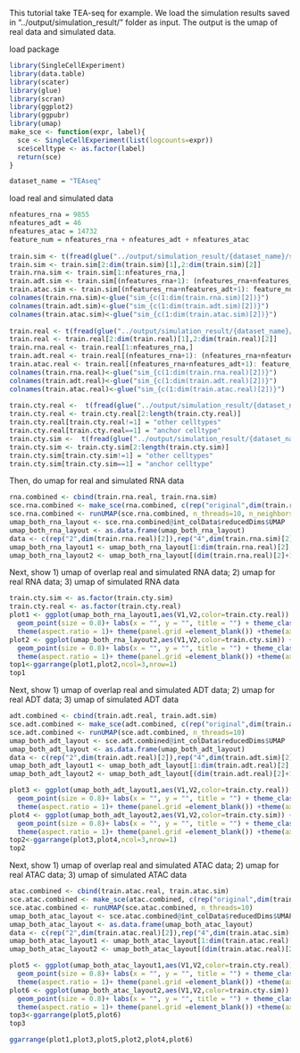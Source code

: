 
This tutorial take TEA-seq for example. We load the simulation results saved in "../output/simulation_result/" folder as input. The output is the umap of real data and simulated data.  

load package
```r
library(SingleCellExperiment)
library(data.table)
library(scater)
library(glue)
library(scran)
library(ggplot2)
library(ggpubr)
library(umap)
make_sce <- function(expr, label){
  sce <- SingleCellExperiment(list(logcounts=expr))
  sce$celltype <- as.factor(label)
  return(sce)
}
```


```r
dataset_name = "TEAseq"
```

load real and simulated data
```r
nfeatures_rna = 9855
nfeatures_adt = 46
nfeatures_atac = 14732
feature_num = nfeatures_rna + nfeatures_adt + nfeatures_atac
      
train.sim <- t(fread(glue("../output/simulation_result/{dataset_name}/sim_data.csv")))
train.sim <- train.sim[2:dim(train.sim)[1],2:dim(train.sim)[2]]
train.rna.sim <- train.sim[1:nfeatures_rna,]
train.adt.sim <- train.sim[(nfeatures_rna+1): (nfeatures_rna+nfeatures_adt),]
train.atac.sim <- train.sim[(nfeatures_rna+nfeatures_adt+1): feature_num,]
colnames(train.rna.sim)<-glue("sim_{c(1:dim(train.rna.sim)[2])}")
colnames(train.adt.sim)<-glue("sim_{c(1:dim(train.adt.sim)[2])}")
colnames(train.atac.sim)<-glue("sim_{c(1:dim(train.atac.sim)[2])}")
    
train.real <- t(fread(glue("../output/simulation_result/{dataset_name}/real_data.csv")))
train.real <- train.real[2:dim(train.real)[1],2:dim(train.real)[2]]
train.rna.real <- train.real[1:nfeatures_rna,]
train.adt.real <- train.real[(nfeatures_rna+1): (nfeatures_rna+nfeatures_adt),]
train.atac.real <- train.real[(nfeatures_rna+nfeatures_adt+1): feature_num,]
colnames(train.rna.real)<-glue("sim_{c(1:dim(train.rna.real)[2])}")
colnames(train.adt.real)<-glue("sim_{c(1:dim(train.adt.real)[2])}")
colnames(train.atac.real)<-glue("sim_{c(1:dim(train.atac.real)[2])}")
    
train.cty.real <-  t(fread(glue("../output/simulation_result/{dataset_name}/real_label.csv")))[2,]  #label information
train.cty.real <- train.cty.real[2:length(train.cty.real)]
train.cty.real[train.cty.real!=1] = "other celltypes" 
train.cty.real[train.cty.real==1] = "anchor celltype"
train.cty.sim <-  t(fread(glue("../output/simulation_result/{dataset_name}/sim_label.csv")))[2,]  #label information
train.cty.sim <- train.cty.sim[2:length(train.cty.sim)]
train.cty.sim[train.cty.sim!=1] = "other celltypes" 
train.cty.sim[train.cty.sim==1] = "anchor celltype" 
```

Then, do umap for real and simulated RNA data
```r
rna.combined <- cbind(train.rna.real, train.rna.sim)
sce.rna.combined <- make_sce(rna.combined, c(rep("original",dim(train.rna.real)[2]),rep("augment",dim(train.rna.sim)[2])))
sce.rna.combined <- runUMAP(sce.rna.combined, n_threads=10, n_neighbors = 20, scale=TRUE, ntop=1000)
umap_both_rna_layout <- sce.rna.combined@int_colData$reducedDims$UMAP
umap_both_rna_layout <- as.data.frame(umap_both_rna_layout)
data <- c(rep("2",dim(train.rna.real)[2]),rep("4",dim(train.rna.sim)[2]))
umap_both_rna_layout1 <- umap_both_rna_layout[1:dim(train.rna.real)[2],]
umap_both_rna_layout2 <- umap_both_rna_layout[(dim(train.rna.real)[2]+1):(dim(train.rna.real)[2]+dim(train.rna.sim)[2]),]
```

Next, show 1) umap of overlap real and simulated RNA data; 2) umap for real RNA data; 3) umap of simulated RNA data
```r
train.cty.sim <- as.factor(train.cty.sim)
train.cty.real <- as.factor(train.cty.real)
plot1 <- ggplot(umap_both_rna_layout1,aes(V1,V2,color=train.cty.real)) +
  geom_point(size = 0.8)+ labs(x = "", y = "", title = "") + theme_classic()  + 
  theme(aspect.ratio = 1)+ theme(panel.grid =element_blank()) +theme(axis.text = element_blank()) +  theme(axis.ticks = element_blank()) +  theme(plot.title = element_text(hjust = 0.5,size=12),panel.spacing = unit(0, "lines")) + ggtitle("Real RNA")
plot2 <- ggplot(umap_both_rna_layout2,aes(V1,V2,color=train.cty.sim)) +
  geom_point(size = 0.8)+ labs(x = "", y = "", title = "") + theme_classic()  + 
  theme(aspect.ratio = 1)+ theme(panel.grid =element_blank()) +theme(axis.text = element_blank()) +  theme(axis.ticks = element_blank()) +  theme(plot.title = element_text(hjust = 0.5,size=12),panel.spacing = unit(0, "lines")) + ggtitle("Simulated RNA")
top1<-ggarrange(plot1,plot2,ncol=3,nrow=1)
top1
```

Next, show 1) umap of overlap real and simulated ADT data; 2) umap for real ADT data; 3) umap of simulated ADT data
```r
adt.combined <- cbind(train.adt.real, train.adt.sim)
sce.adt.combined <- make_sce(adt.combined, c(rep("original",dim(train.adt.real)[2]),rep("augment",dim(train.adt.sim)[2])))
sce.adt.combined <- runUMAP(sce.adt.combined, n_threads=10)
umap_both_adt_layout <- sce.adt.combined@int_colData$reducedDims$UMAP
umap_both_adt_layout <- as.data.frame(umap_both_adt_layout)
data <- c(rep("2",dim(train.adt.real)[2]),rep("4",dim(train.adt.sim)[2]))
umap_both_adt_layout1 <- umap_both_adt_layout[1:dim(train.adt.real)[2],]
umap_both_adt_layout2 <- umap_both_adt_layout[(dim(train.adt.real)[2]+1):(dim(train.adt.real)[2]+dim(train.adt.sim)[2]),]

plot3 <- ggplot(umap_both_adt_layout1,aes(V1,V2,color=train.cty.real)) +
  geom_point(size = 0.8)+ labs(x = "", y = "", title = "") + theme_classic()  + 
  theme(aspect.ratio = 1)+ theme(panel.grid =element_blank()) +theme(axis.text = element_blank()) +  theme(axis.ticks = element_blank()) +  theme(plot.title = element_text(hjust = 0.5,size=12),panel.spacing = unit(0, "lines")) + ggtitle("Real ADT")
plot4 <- ggplot(umap_both_adt_layout2,aes(V1,V2,color=train.cty.sim)) +
  geom_point(size = 0.8)+ labs(x = "", y = "", title = "") + theme_classic()  + 
  theme(aspect.ratio = 1)+ theme(panel.grid =element_blank()) +theme(axis.text = element_blank()) +  theme(axis.ticks = element_blank()) +  theme(plot.title = element_text(hjust = 0.5,size=12),panel.spacing = unit(0, "lines")) + ggtitle("Simulated ADT")
top2<-ggarrange(plot3,plot4,ncol=3,nrow=1)
top2  
```


Next, show 1) umap of overlap real and simulated ATAC data; 2) umap for real ATAC data; 3) umap of simulated ATAC data
```r
atac.combined <- cbind(train.atac.real, train.atac.sim)
sce.atac.combined <- make_sce(atac.combined, c(rep("original",dim(train.atac.real)[2]),rep("augment",dim(train.atac.sim)[2])))
sce.atac.combined <- runUMAP(sce.atac.combined, n_threads=10)
umap_both_atac_layout <- sce.atac.combined@int_colData$reducedDims$UMAP
umap_both_atac_layout <- as.data.frame(umap_both_atac_layout)
data <- c(rep("2",dim(train.atac.real)[2]),rep("4",dim(train.atac.sim)[2]))
umap_both_atac_layout1 <- umap_both_atac_layout[1:dim(train.atac.real)[2],]
umap_both_atac_layout2 <- umap_both_atac_layout[(dim(train.atac.real)[2]+1):(dim(train.atac.real)[2]+dim(train.atac.sim)[2]),]

plot5 <- ggplot(umap_both_atac_layout1,aes(V1,V2,color=train.cty.real)) +
  geom_point(size = 0.8)+ labs(x = "", y = "", title = "") + theme_classic()  + 
  theme(aspect.ratio = 1)+ theme(panel.grid =element_blank()) +theme(axis.text = element_blank()) +  theme(axis.ticks = element_blank()) +  theme(plot.title = element_text(hjust = 0.5,size=12),panel.spacing = unit(0, "lines")) + ggtitle("Real ATAC")
plot6 <- ggplot(umap_both_atac_layout2,aes(V1,V2,color=train.cty.sim)) +
  geom_point(size = 0.8)+ labs(x = "", y = "", title = "") + theme_classic()  + 
  theme(aspect.ratio = 1)+ theme(panel.grid =element_blank()) +theme(axis.text = element_blank()) +  theme(axis.ticks = element_blank()) +  theme(plot.title = element_text(hjust = 0.5,size=12),panel.spacing = unit(0, "lines")) + ggtitle("Simulated ATAC")
top3<-ggarrange(plot5,plot6)
top3  
```
```r
ggarrange(plot1,plot3,plot5,plot2,plot4,plot6)
```


